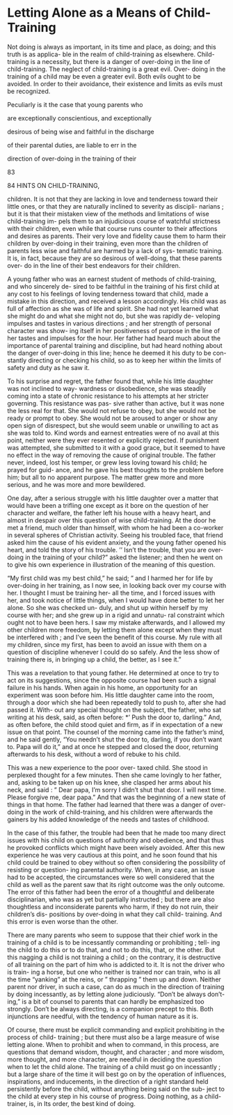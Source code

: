 # Letting Alone as a Means of Child-Training



Not doing is always as important, in its time and place, as doing; and this truth is as applica- ble in the realm of child-training as elsewhere. Child-training is a necessity, but there is a danger of over-doing in the line of child-training. The neglect of child-training is a great evil. Over- doing in the training of a child may be even a greater evil. Both evils ought to be avoided. In order to their avoidance, their existence and limits as evils must be recognized.

Peculiarly is it the case that young parents who

are exceptionally conscientious, and exceptionally

desirous of being wise and faithful in the discharge

of their parental duties, are liable to err in the

direction of over-doing in the training of their

83



84 HINTS ON CHILD-TRAINING,

children. It is not that they are lacking in love and tenderness toward their little ones, or that they are naturally inclined to severity as discipli- narians ; but it is that their mistaken view of the methods and limitations of wise child-training im- pels them to an injudicious course of watchful strictness with their children, even while that course runs counter to their affections and desires as parents. Their very love and fidelity cause them to harm their children by over-doing in their training, even more than the children of parents less wise and faithful are harmed by a lack of sys- tematic training. It is, in fact, because they are so desirous of well-doing, that these parents over- do in the line of their best endeavors for their children.

A young father who was an earnest student of methods of child-training, and who sincerely de- sired to be faithful in the training of his first child at any cost to his feelings of loving tenderness toward that child, made a mistake in this direction, and received a lesson accordingly. His child was as full of affection as she was of life and spirit. She had not yet learned what she might do and what she might not do, but she was rapidly de- veloping impulses and tastes in various directions ; and her strength of personal character was show- ing itself in her positiveness of purpose in the line of her tastes and impulses for the hour. Her father had heard much about the importance of parental training and discipline, but had heard nothing about the danger of over-doing in this line; hence he deemed it his duty to be con- stantly directing or checking his child, so as to keep her within the limits of safety and duty as he saw it.

To his surprise and regret, the father found that, while his little daughter was not inclined to way- wardness or disobedience, she was steadily coming into a state of chronic resistance to his attempts at her stricter governing. This resistance was pas- sive rather than active, but it was none the less real for that. She would not refuse to obey, but she would not be ready or prompt to obey. She would not be aroused to anger or show any open sign of disrespect, but she would seem unable or unwilling to act as she was told to. Kind words and earnest entreaties were of no avail at this point, neither were they ever resented or explicitly rejected. If punishment was attempted, she submitted to it with a good grace, but it seemed to have no effect in the way of removing the cause of original trouble. The father never, indeed, lost his temper, or grew less loving toward his child; he prayed for guid- ance, and he gave his best thoughts to the problem before him; but all to no apparent purpose. The matter grew more and more serious, and he was more and more bewildered.

One day, after a serious struggle with his little daughter over a matter that would have been a trifling one except as it bore on the question of her character and welfare, the father left his house with a heavy heart, and almost in despair over this question of wise child-training. At the door he met a friend, much older than himself, with whom he had been a co-worker in several spheres of Christian activity. Seeing his troubled face, that friend asked him the cause of his evident anxiety, and the young father opened his heart, and told the story of his trouble. '' Isn't the trouble, that you are over- doing in the training of your child?" asked the listener; and then he went on to give his own experience in illustration of the meaning of this question.

"My first child was my best child," he said; " and I harmed her for life by over-doing in her training, as I now see, in looking back over my course with her. I thought I must be training her- all the time, and I forced issues with her, and took notice of little things, when I would have done better to let her alone. So she was checked un- duly, and shut up within herself by my course with her; and she grew up in a rigid and unnatu- ral constraint which ought not to have been hers. I saw my mistake afterwards, and I allowed my other children more freedom, by letting them alone except when they must be interfered with ; and I've seen the benefit of this course. My rule with all my children, since my first, has been to avoid an issue with them on a question of discipline whenever I could do so safely. And the less show of training there is, in bringing up a child, the better, as I see it."

This was a revelation to that young father. He determined at once to try to act on its suggestions, since the opposite course had been such a signal failure in his hands. When again in his home, an opportunity for an experiment was soon before him. His little daughter came into the room, through a door which she had been repeatedly told to push to, after she had passed it. With- out any special thought on the subject, the father, who sat writing at his desk, said, as often before: *' Push the door to, darling." And, as often before, the child stood quiet and firm, as if in expectation of a new issue on that point. The counsel of the morning came into the father's mind, and he said gently, "You needn't shut the door to, darling, if you don't want to. Papa will do it," and at once he stepped and closed the door, returning afterwards to his desk, without a word of rebuke to his child.

This was a new experience to the poor over- taxed child. She stood in perplexed thought for a few minutes. Then she came lovingly to her father, and, asking to be taken up on his knee, she clasped her arms about his neck, and said : " Dear papa, I'm sorry I didn't shut that door. I will next time. Please forgive me, dear papa." And that was the beginning of a new state of things in that home. The father had learned that there was a danger of over-doing in the work of child-training, and his children were afterwards the gainers by his added knowledge of the needs and tastes of childhood.

In the case of this father, the trouble had been that he made too many direct issues with his child on questions of authority and obedience, and that thus he provoked conflicts which might have been wisely avoided. After this new experience he was very cautious at this point, and he soon found that his child could be trained to obey without so often considering the possibility of resisting or question- ing parental authority. When, in any case, an issue had to be accepted, the circumstances were so well considered that the child as well as the parent saw that its right outcome was the only outcome. The error of this father had been the error of a thoughtful and deliberate disciplinarian, who was as yet but partially instructed ; but there are also thoughtless and inconsiderate parents who harm, if they do not ruin, their children's dis- positions by over-doing in what they call child- training. And this error is even worse than the other.

There are many parents who seem to suppose that their chief work in the training of a child is to be incessantly commanding or prohibiting ; tell- ing the child to do this or to do that, and not to do this, that, or the other. But this nagging a child is not training a child ; on the contrary, it is destructive of all training on the part of him who is addicted to it. It is not the driver who is train- ing a horse, but one who neither is trained nor can train, who is all the time "yanking" at the reins, or " thrapping " them up and down. Neither parent nor driver, in such a case, can do as much in the direction of training by doing incessantly, as by letting alone judiciously. "Don't be always don't-ing," is a bit of counsel to parents that can hardly be emphasized too strongly. Don't be always directing, is a companion precept to this. Both injunctions are needful, with the tendency of human nature as it is.

Of course, there must be explicit commanding and explicit prohibiting in the process of child- training ; but there must also be a large measure of wise letting alone. When to prohibit and when to command, in this process, are questions that demand wisdom, thought, and character ; and more wisdom, more thought, and more character, are needful in deciding the question when to let the child alone. The training of a child must go on incessantly ; but a large share of the time it will best go on by the operation of influences, inspirations, and inducements, in the direction of a right standard held persistently before the child, without anything being said on the sub- ject to the child at every step in his course of progress. Doing nothing, as a child-trainer, is, in Its order, the best kind of doing.